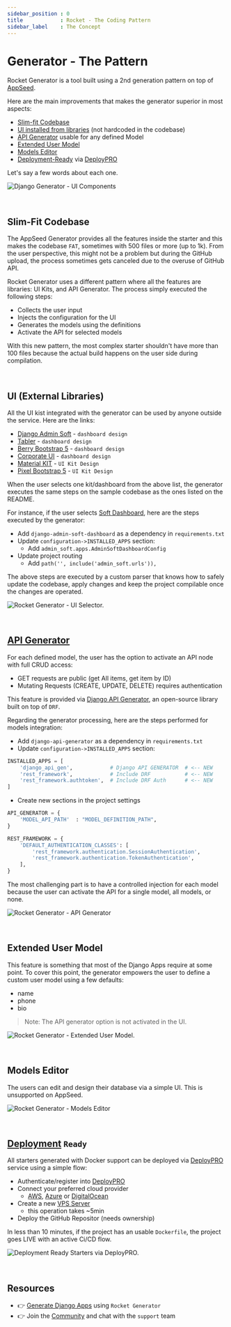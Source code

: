 ```yaml
---
sidebar_position : 0
title            : Rocket - The Coding Pattern
sidebar_label    : The Concept
---
```


# Generator - The Pattern

Rocket Generator is a tool built using a 2nd generation pattern on top of [AppSeed](https://appseed.us/). 

Here are the main improvements that makes the generator superior in most aspects: 

- [Slim-fit Codebase](#slim-fit-codebase) 
- [UI installed from libraries](#ui-external-libraries) (not hardcoded in the codebase)
- [API Generator](#api-generator) usable for any defined Model 
- [Extended User Model](#extended-user-model)
- [Models Editor](#models-editor) 
- [Deployment-Ready](#deployment-ready) via [DeployPRO](https://deploypro.dev/) 

Let's say a few words about each one. 

![Django Generator - UI Components](https://github-production-user-asset-6210df.s3.amazonaws.com/51070104/263534078-8c39e744-9d9b-4704-8aeb-4ff16a8be082.png)

<br />

## Slim-Fit Codebase 

The AppSeed Generator provides all the features inside the starter and this makes the codebase `FAT`, sometimes with 500 files or more (up to 1k).
From the user perspective, this might not be a problem but during the GitHub upload, the process sometimes gets canceled due to the overuse of GitHub API. 

Rocket Generator uses a different pattern where all the features are libraries: UI Kits, and API Generator. 
The process simply executed the following steps: 

- Collects the user input
- Injects the configuration for the UI
- Generates the models using the definitions
- Activate the API for selected models 

With this new pattern, the most complex starter shouldn't have more than 100 files because the actual build happens on the user side during compilation. 

<br />

## UI (External Libraries)

All the UI kist integrated with the generator can be used by anyone outside the service. Here are the links: 

- [Django Admin Soft](https://github.com/app-generator/django-admin-soft-dashboard) - `dashboard design`
- [Tabler](https://github.com/app-generator/django-admin-tabler) - `dashboard design`
- [Berry Bootstrap 5](https://github.com/app-generator/django-admin-berry) - `dashboard design`
- [Corporate UI](https://github.com/app-generator/django-admin-corporate) - `dashboard design`
- [Material KIT](https://github.com/app-generator/django-theme-material-kit) - `UI Kit Design`
- [Pixel Bootstrap 5](https://github.com/app-generator/django-theme-pixel) - `UI Kit Design` 

When the user selects one kit/dashboard from the above list, the generator executes the same steps on the sample codebase as the ones listed on the README. 

For instance, if the user selects [Soft Dashboard](https://github.com/app-generator/django-admin-soft-dashboard), here are the steps executed by the generator: 

- Add `django-admin-soft-dashboard` as a dependency in `requirements.txt`
- Update `configuration->INSTALLED_APPS` section:
  - Add `admin_soft.apps.AdminSoftDashboardConfig` 
- Update project routing 
  - Add `path('', include('admin_soft.urls')),` 

The above steps are executed by a custom parser that knows how to safely update the codebase, apply changes and keep the project compilable once the changes are operated. 

![Rocket Generator - UI Selector.](https://github-production-user-asset-6210df.s3.amazonaws.com/51070104/263542129-22089eeb-3093-4c61-915a-c2421ecf47c4.png) 

<br />

## [API Generator](https://github.com/app-generator/django-api-generator) 

For each defined model, the user has the option to activate an API node with full CRUD access: 

- GET requests are public (get All items, get item by ID)
- Mutating Requests (CREATE, UPDATE, DELETE) requires authentication 

This feature is provided via [Django API Generator](https://github.com/app-generator/django-api-generator), an open-source library built on top of `DRF`.

Regarding the generator processing, here are the steps performed for models integration:

- Add `django-api-generator` as a dependency in `requirements.txt`
- Update `configuration->INSTALLED_APPS` section:

```python
INSTALLED_APPS = [
    'django_api_gen',            # Django API GENERATOR  # <-- NEW
    'rest_framework',            # Include DRF           # <-- NEW 
    'rest_framework.authtoken',  # Include DRF Auth      # <-- NEW   
]
```

- Create new sections in the project settings 

```python
API_GENERATOR = {
    'MODEL_API_PATH'  : "MODEL_DEFINITION_PATH",
}

REST_FRAMEWORK = {
    'DEFAULT_AUTHENTICATION_CLASSES': [
        'rest_framework.authentication.SessionAuthentication',
        'rest_framework.authentication.TokenAuthentication',
    ],
}
```

The most challenging part is to have a controlled injection for each model because the user can activate the API for a single model, all models, or none. 

![Rocket Generator - API Generator](https://github-production-user-asset-6210df.s3.amazonaws.com/51070104/263542204-8fde0620-9256-4dd3-9e47-68cbd4a894eb.png)

<br />

## Extended User Model

This feature is something that most of the Django Apps require at some point. 
To cover this point, the generator empowers the user to define a custom user model using a few defaults: 

- name
- phone 
- bio 

> Note: The API generator option is not activated in the UI.  

![Rocket Generator - Extended User Model.](https://github-production-user-asset-6210df.s3.amazonaws.com/51070104/263541894-2afed0fb-525a-424d-a14e-7990a88e7705.png)

<br />

## Models Editor 

The users can edit and design their database via a simple UI. This is unsupported on AppSeed.   

![Rocket Generator - Models Editor](https://github-production-user-asset-6210df.s3.amazonaws.com/51070104/263529172-857897cd-e2a2-4706-9fbd-79a042c2646a.png) 

<br />

## [Deployment](https://deploypro.dev/) `Ready` 

All starters generated with Docker support can be deployed via [DeployPRO](https://deploypro.dev/) service using a simple flow: 

- Authenticate/register into [DeployPRO](https://deploypro.dev/)
- Connect your preferred cloud provider
  - [AWS](https://www.docs.deploypro.dev/aws/intro), [Azure](https://www.docs.deploypro.dev/azure/intro) or [DigitalOcean](https://www.docs.deploypro.dev/app-platform-do/intro) 
- Create a new [VPS Server](https://www.docs.deploypro.dev/glossary/terms/vps) 
  - this operation takes ~5min 
- Deploy the GitHub Repositor (needs ownership)        

In less than 10 minutes, if the project has an usable `Dockerfile`, the project goes LIVE with an active Ci/CD flow. 

![Deployment Ready Starters via DeployPRO.](https://github-production-user-asset-6210df.s3.amazonaws.com/51070104/263542646-8d7e6b56-4fd3-4958-a761-cbf040186b47.png)

<br />

## Resources

- 👉 [Generate Django Apps](https://app-generator.dev/) using `Rocket Generator`
- 👉 Join the [Community](https://discord.gg/fZC6hup) and chat with the `support` team 
